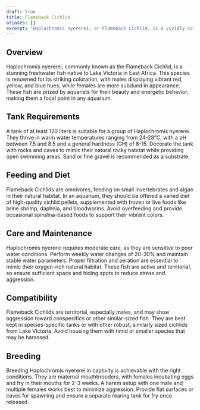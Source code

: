 ```yaml
---
draft: true
title: Flameback Cichlid
aliases: []
excerpt: "Haplochromis nyererei, or Flameback Cichlid, is a vividly colored cichlid endemic to Lake Victoria."
---
```


## Overview

Haplochromis nyererei, commonly known as the Flameback Cichlid, is a stunning freshwater fish native to Lake Victoria in
East Africa. This species is renowned for its striking coloration, with males displaying vibrant red, yellow, and blue
hues, while females are more subdued in appearance. These fish are prized by aquarists for their beauty and energetic
behavior, making them a focal point in any aquarium.

## Tank Requirements

A tank of at least 120 liters is suitable for a group of Haplochromis nyererei. They thrive in warm water temperatures
ranging from 24-28°C, with a pH between 7.5 and 8.5 and a general hardness (GH) of 8-15. Decorate the tank with rocks
and caves to mimic their natural rocky habitat while providing open swimming areas. Sand or fine gravel is recommended
as a substrate.

## Feeding and Diet

Flameback Cichlids are omnivores, feeding on small invertebrates and algae in their natural habitat. In an aquarium,
they should be offered a varied diet of high-quality cichlid pellets, supplemented with frozen or live foods like brine
shrimp, daphnia, and bloodworms. Avoid overfeeding and provide occasional spirulina-based foods to support their vibrant
colors.

## Care and Maintenance

Haplochromis nyererei requires moderate care, as they are sensitive to poor water conditions. Perform weekly water
changes of 20-30% and maintain stable water parameters. Proper filtration and aeration are essential to mimic their
oxygen-rich natural habitat. These fish are active and territorial, so ensure sufficient space and hiding spots to
reduce stress and aggression.

## Compatibility

Flameback Cichlids are territorial, especially males, and may show aggression toward conspecifics or other similar-sized
fish. They are best kept in species-specific tanks or with other robust, similarly sized cichlids from Lake Victoria.
Avoid housing them with timid or smaller species that may be harassed.

## Breeding

Breeding Haplochromis nyererei in captivity is achievable with the right conditions. They are maternal mouthbrooders,
with females incubating eggs and fry in their mouths for 2-3 weeks. A harem setup with one male and multiple females
works best to minimize aggression. Provide flat surfaces or caves for spawning and ensure a separate rearing tank for
fry once released.
